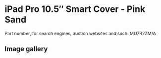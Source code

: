 # iPad Pro 10.5″ Smart Cover - Pink Sand

Part number, for search engines, auction websites and such: MU7R2ZM/A

## Image gallery

<div style={{ width: "768px" }}>
  <GalleryComponent
    images={[
      {
        original: "/everysource/MU7R2",
        thumbnail: "/everypreview/MU7R2",
      },
      {
        original: "/everysource/MU7R2_AV1_GOLD",
        thumbnail: "/everypreview/MU7R2_AV1_GOLD",
      },
      {
        original: "/everysource/MU7R2_AV1_ROSEGOLD",
        thumbnail: "/everypreview/MU7R2_AV1_ROSEGOLD",
      },
      {
        original: "/everysource/MU7R2_AV1_SILVER",
        thumbnail: "/everypreview/MU7R2_AV1_SILVER",
      },
      {
        original: "/everysource/MU7R2_AV1_SPACE_GRAY",
        thumbnail: "/everypreview/MU7R2_AV1_SPACE_GRAY",
      },
      {
        original: "/everysource/MU7R2_AV2",
        thumbnail: "/everypreview/MU7R2_AV2",
      },
      {
        original: "/everysource/MU7R2_AV3",
        thumbnail: "/everypreview/MU7R2_AV3",
      }
    ]}
  />
</div>